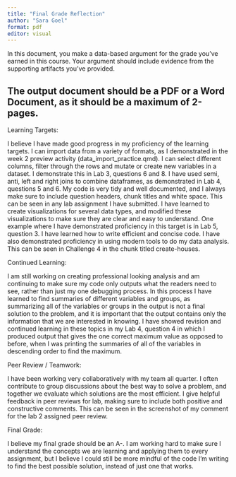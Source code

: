 ```yaml
---
title: "Final Grade Reflection"
author: "Sara Goel"
format: pdf
editor: visual
---
```


In this document, you make a data-based argument for the grade you've earned in this course. Your argument should include evidence from the supporting artifacts you've provided.

## The output document should be a PDF or a Word Document, as it should be a **maximum** of 2-pages.

Learning Targets:

I believe I have made good progress in my proficiency of the learning targets. I can import data from a variety of formats, as I demonstrated in the week 2 preview activity (data_import_practice.qmd). I can select different columns, filter through the rows and mutate or create new variables in a dataset. I demonstrate this in Lab 3, questions 6 and 8. I have used semi, anti, left and right joins to combine dataframes, as demonstrated in Lab 4, questions 5 and 6. My code is very tidy and well documented, and I always make sure to include question headers, chunk titles and white space. This can be seen in any lab assignment I have submitted. I have learned to create visualizations for several data types, and modified these visualizations to make sure they are clear and easy to understand. One example where I have demonstrated proficiency in this target is in Lab 5, question 3. I have learned how to write efficient and concise code. I have also demonstrated proficiency in using modern tools to do my data analysis. This can be seen in Challenge 4 in the chunk titled create-houses.

Continued Learning:

I am still working on creating professional looking analysis and am continuing to make sure my code only outputs what the readers need to see, rather than just my one debugging process. In this process I have learned to find summaries of different variables and groups, as summarizing all of the variables or groups in the output is not a final solution to the problem, and it is important that the output contains only the information that we are interested in knowing. I have showed revision and continued learning in these topics in my Lab 4, question 4 in which I produced output that gives the one correct maximum value as opposed to before, when I was printing the summaries of all of the variables in descending order to find the maximum.

Peer Review / Teamwork:

I have been working very collaboratively with my team all quarter. I often contribute to group discussions about the best way to solve a problem, and together we evaluate which solutions are the most efficient. I give helpful feedback in peer reviews for lab, making sure to include both positive and constructive comments. This can be seen in the screenshot of my comment for the lab 2 assigned peer review.

Final Grade:

I believe my final grade should be an A-. I am working hard to make sure I understand the concepts we are learning and applying them to every assignment, but I believe I could still be more mindful of the code I'm writing to find the best possible solution, instead of just one that works.
